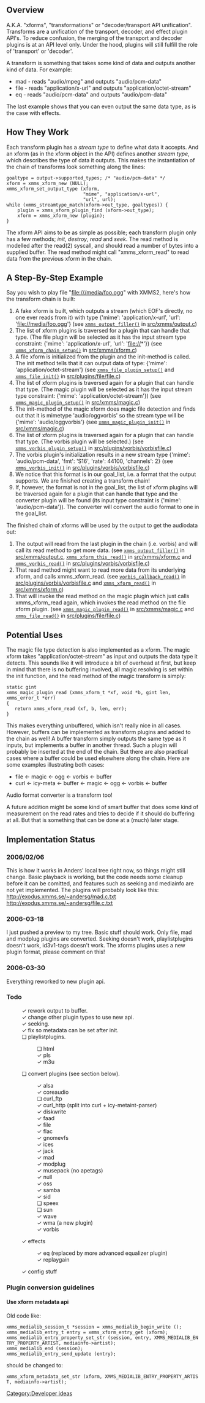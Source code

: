 ==Overview==
A.K.A. "xforms", "transformations" or "decoder/transport API unification". Transforms are a unification of the transport, decoder, and effect plugin API's. To reduce confusion, the merging of the transport and decoder plugins is at an API level only. Under the hood, plugins will still fulfill the role of 'transport' or 'decoder'.

A transform is something that takes some kind of data and outputs another kind of data. For example:
* mad - reads "audio/mpeg" and outputs "audio/pcm-data"
* file - reads "application/x-url" and outputs "application/octet-stream"
* eq - reads "audio/pcm-data" and outputs "audio/pcm-data"
The last example shows that you can even output the same data type, as is the case with effects.

==How They Work==
Each transform plugin has a ''stream type'' to define what data it accepts. And an xform (as in the xform object in the API) defines another ''stream type'', which describes the type of data it outputs. This makes the instantiation of the chain of transforms look something along the lines:
 goaltype = output->supported_types; /* "audio/pcm-data" */
 xform = xmms_xform_new (NULL);
 xmms_xform_set_output_type (xform,
                             "mime", "application/x-url",
                             "url", url);
 while (xmms_streamtype_match(xform->out_type, goaltypes)) {
     plugin = xmms_xform_plugin_find (xform->out_type);
     xform = xmms_xform_new (plugin);
 }

The xform API aims to be as simple as possible; each transform plugin only has a few methods; ''init'', ''destroy'', ''read'' and ''seek''. The read method is modelled after the read(2) syscall, and should read a number of bytes into a supplied buffer. The read method might call "xmms_xform_read" to read data from the previous xform in the chain.

==A Step-By-Step Example==
Say you wish to play file "file:///media/foo.ogg" with XMMS2, here's how the transform chain is built:

# A fake xform is built, which outputs a stream (which EOF's directly, no one ever reads from it) with type {'mime': 'application/x-url', 'url': 'file://media/foo.ogg'} (see <code>[http://git.xmms.se/?p=xmms2-devel.git;a=blob;f=src/xmms/output.c#xmms_output_filler xmms_output_filler()]</code> in [http://git.xmms.se/?p=xmms2-devel.git;a=blob;f=src/xmms/output.c src/xmms/output.c])
# The list of xform plugins is traversed for a plugin that can handle that type. (The file plugin will be selected as it has the input stream type constraint: {'mime': 'application/x-url', 'url': 'file://*'}) (see <code>[http://git.xmms.se/?p=xmms2-devel.git;a=blob;f=src/xmms/xform.c#xmms_xform_chain_setup xmms_xform_chain_setup()]</code> in [http://git.xmms.se/?p=xmms2-devel.git;a=blob;f=src/xmms/xform.c src/xmms/xform.c])
# A file xform is initialized from the plugin and the init-method is called. The init method tells that it can output data of type: {'mime': 'application/octet-stream'} (see <code>[http://git.xmms.se/?p=xmms2-devel.git;a=blob;f=src/plugins/file/file.c#xmms_file_plugin_setup xmms_file_plugin_setup()]</code> and <code>[http://git.xmms.se/?p=xmms2-devel.git;a=blob;f=src/plugins/file/file.c#xmms_file_init xmms_file_init()]</code> in [http://git.xmms.se/?p=xmms2-devel.git;a=blob;f=src/plugins/file/file.c src/plugins/file/file.c])
# The list of xform plugins is traversed again for a plugin that can handle that type. (The magic plugin will be selected as it has the input stream type constraint: {'mime': 'application/octet-stream'}) (see <code>[http://git.xmms.se/?p=xmms2-devel.git;a=blob;f=src/xmms/magic.c#xmms_magic_plugin_setup xmms_magic_plugin_setup()]</code> in [http://git.xmms.se/?p=xmms2-devel.git;a=blob;f=src/xmms/magic.c src/xmms/magic.c])
# The init-method of the magic xform does magic file detection and finds out that it is mimetype 'audio/oggvorbis' so the stream type will be {'mime': 'audio/oggvorbis'} (see <code>[http://git.xmms.se/?p=xmms2-devel.git;a=blob;f=src/xmms/magic.c#xmms_magic_plugin_init xmms_magic_plugin_init()]</code> in [http://git.xmms.se/?p=xmms2-devel.git;a=blob;f=src/xmms/magic.c src/xmms/magic.c])
# The list of xform plugins is traversed again for a plugin that can handle that type. (The vorbis plugin will be selected.) (see <code>[http://git.xmms.se/?p=xmms2-devel.git;a=blob;f=src/plugins/vorbis/vorbisfile.c#xmms_vorbis_plugin_setup xmms_vorbis_plugin_setup()]</code> in [http://git.xmms.se/?p=xmms2-devel.git;a=blob;f=src/plugins/vorbis/vorbisfile.c src/plugins/vorbis/vorbisfile.c])
# The vorbis plugin's initialization results in a new stream type {'mime': 'audio/pcm-data', 'fmt': 'S16', 'rate': 44100, 'channels': 2} (see <code>[http://git.xmms.se/?p=xmms2-devel.git;a=blob;f=src/plugins/vorbis/vorbisfile.c#xmms_vorbis_init xmms_vorbis_init()]</code> in [http://git.xmms.se/?p=xmms2-devel.git;a=blob;f=src/plugins/vorbis/vorbisfile.c src/plugins/vorbis/vorbisfile.c])
# We notice that this format is in our goal_list, i.e. a format that the output supports. We are finished creating a transform chain!
# If, however, the format is not in the goal_list, the list of xform plugins will be traversed again for a plugin that can handle that type and the converter plugin will be found (its input type constraint is {'mime': 'audio/pcm-data'}). The converter will convert the audio format to one in the goal_list.

The finished chain of xforms will be used by the output to get the audiodata out:
# The output will read from the last plugin in the chain (i.e. vorbis) and will call its read method to get more data. (see <code>[http://git.xmms.se/?p=xmms2-devel.git;a=blob;f=src/xmms/output.c#xmms_output_filler xmms_output_filler()]</code> in [http://git.xmms.se/?p=xmms2-devel.git;a=blob;f=src/xmms/output.c src/xmms/output.c], <code>[http://git.xmms.se/?p=xmms2-devel.git;a=blob;f=src/xmms/xform.c#xmms_xform_this_read xmms_xform_this_read()]</code> in [http://git.xmms.se/?p=xmms2-devel.git;a=blob;f=src/xmms/xform.c src/xmms/xform.c] and <code>[http://git.xmms.se/?p=xmms2-devel.git;a=blob;f=src/plugins/vorbis/vorbisfile.c#xmms_vorbis_read xmms_vorbis_read()]</code> in [http://git.xmms.se/?p=xmms2-devel.git;a=blob;f=src/plugins/vorbis/vorbisfile.c src/plugins/vorbis/vorbisfile.c])
# That read method might want to read more data from its underlying xform, and calls xmms_xform_read. (see <code>[http://git.xmms.se/?p=xmms2-devel.git;a=blob;f=src/plugins/vorbis/vorbisfile.c#vorbis_callback_read vorbis_callback_read()]</code> in [http://git.xmms.se/?p=xmms2-devel.git;a=blob;f=src/plugins/vorbis/vorbisfile.c src/plugins/vorbis/vorbisfile.c] and <code>[http://git.xmms.se/?p=xmms2-devel.git;a=blob;f=src/xmms/xform.c#xmms_xform_read xmms_xform_read()]</code> in [http://git.xmms.se/?p=xmms2-devel.git;a=blob;f=src/xmms/xform.c src/xmms/xform.c])
# That will invoke the read method on the magic plugin which just calls xmms_xform_read again, which invokes the read method on the file xform plugin. (see <code>[http://git.xmms.se/?p=xmms2-devel.git;a=blob;f=src/xmms/magic.c#xmms_magic_plugin_read xmms_magic_plugin_read()]</code> in [http://git.xmms.se/?p=xmms2-devel.git;a=blob;f=src/xmms/magic.c src/xmms/magic.c] and <code>[http://git.xmms.se/?p=xmms2-devel.git;a=blob;f=src/plugins/file/file.c#xmms_file_read xmms_file_read()]</code> in [http://git.xmms.se/?p=xmms2-devel.git;a=blob;f=src/plugins/file/file.c src/plugins/file/file.c])

==Potential Uses==
The magic file type detection is also implemented as a xform. The magic xform takes "application/octet-stream" as input and outputs the data type it detects. This sounds like it will introduce a bit of overhead at first, but keep in mind that there is no buffering involved, all magic resolving is set within the init function, and the read method of the magic transform is simply:
 static gint
 xmms_magic_plugin_read (xmms_xform_t *xf, void *b, gint len,
 xmms_error_t *err)
 {
 	return xmms_xform_read (xf, b, len, err);
 }

This makes everything unbuffered, which isn't really nice in all cases. However, buffers can be implemented as transform plugins and added to the chain as well! A buffer transform simply outputs the same type as it inputs, but implements a buffer in another thread. Such a plugin will probably be inserted at the end of the chain. But there are also practical cases where a buffer could be used elsewhere along the chain. Here are some examples illustrating both cases:
* file <- magic <- ogg <- vorbis <- buffer
* curl <- icy-meta <- buffer <- magic <- ogg <- vorbis <- buffer

Audio format converter is a transform too!

A future addition might be some kind of smart buffer that does some kind of measurement on the read rates and tries to decide if it should do buffering at all. But that is something that can be done at a (much) later stage.

==Implementation Status==
===2006/02/06===
This is how it works in Anders' local tree right now, so things might still change. Basic playback is working, but the code needs some cleanup before it can be comitted, and features such as seeking and mediainfo are not yet implemented. The plugins will probably look like this:
http://exodus.xmms.se/~andersg/mad.c.txt http://exodus.xmms.se/~andersg/file.c.txt

===2006-03-18===
I just pushed a preview to my tree. Basic stuff should work. Only file, mad and modplug plugins are converted. Seeking doesn't work, playlistplugins doesn't work, id3v1-tags doesn't work. The xforms plugins uses a new plugin format, please comment on this!


===2006-03-30===
Everything reworked to new plugin api.

===Todo===
:&#10003; rework output to buffer.
:&#10003; change other plugin types to use new api.
:&#10003; seeking.
:&#10003; fix so metadata can be set after init.
:&#10063; playlistplugins.
::&#10063; html
::&#10003; pls
::&#10003; m3u
:&#10063; convert plugins (see section below).
::&#10003; alsa
::&#10003; coreaudio
::&#10063; curl_ftp
::&#10003; curl_http (split into curl + icy-metaint-parser)
::&#10003; diskwrite
::&#10003; faad
::&#10003; file
::&#10003; flac
::&#10003; gnomevfs
::&#10003; ices
::&#10003; jack
::&#10003; mad
::&#10003; modplug
::&#10003; musepack (no apetags)
::&#10003; null
::&#10003; oss
::&#10003; samba
::&#10003; sid
::&#10063; speex
::&#10063; sun
::&#10003; wave
::&#10003; wma (a new plugin)
::&#10003; vorbis
:&#10003; effects
::&#10003; eq (replaced by more advanced equalizer plugin)
::&#10003; replaygain
:&#10003; config stuff

===Plugin conversion guidelines===
====Use xform metadata api====
Old code like:

 xmms_medialib_session_t *session = xmms_medialib_begin_write ();
 xmms_medialib_entry_t entry = xmms_xform_entry_get (xform);
 xmms_medialib_entry_property_set_str (session, entry, XMMS_MEDIALIB_ENTRY_PROPERTY_ARTIST, mediainfo->artist);
 xmms_medialib_end (session);
 xmms_medialib_entry_send_update (entry);

should be changed to:

 xmms_xform_metadata_set_str (xform, XMMS_MEDIALIB_ENTRY_PROPERTY_ARTIST, mediainfo->artist);

[[Category:Developer ideas]]